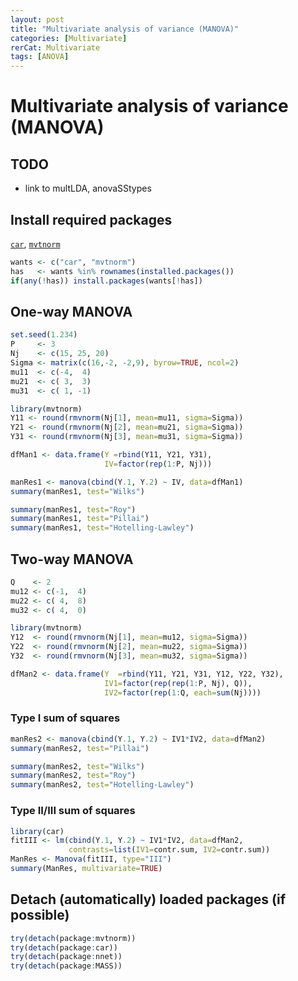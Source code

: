 ```yaml
---
layout: post
title: "Multivariate analysis of variance (MANOVA)"
categories: [Multivariate]
rerCat: Multivariate
tags: [ANOVA]
---
```


Multivariate analysis of variance (MANOVA)
=========================

TODO
-------------------------

 - link to multLDA, anovaSStypes

Install required packages
-------------------------

[`car`](http://cran.r-project.org/package=car), [`mvtnorm`](http://cran.r-project.org/package=mvtnorm)

```r
wants <- c("car", "mvtnorm")
has   <- wants %in% rownames(installed.packages())
if(any(!has)) install.packages(wants[!has])
```

One-way MANOVA
-------------------------
    
```r
set.seed(1.234)
P     <- 3
Nj    <- c(15, 25, 20)
Sigma <- matrix(c(16,-2, -2,9), byrow=TRUE, ncol=2)
mu11  <- c(-4,  4)
mu21  <- c( 3,  3)
mu31  <- c( 1, -1)

library(mvtnorm)
Y11 <- round(rmvnorm(Nj[1], mean=mu11, sigma=Sigma))
Y21 <- round(rmvnorm(Nj[2], mean=mu21, sigma=Sigma))
Y31 <- round(rmvnorm(Nj[3], mean=mu31, sigma=Sigma))

dfMan1 <- data.frame(Y =rbind(Y11, Y21, Y31),
                     IV=factor(rep(1:P, Nj)))
```

```r
manRes1 <- manova(cbind(Y.1, Y.2) ~ IV, data=dfMan1)
summary(manRes1, test="Wilks")
```

```r
summary(manRes1, test="Roy")
summary(manRes1, test="Pillai")
summary(manRes1, test="Hotelling-Lawley")
```

Two-way MANOVA
-------------------------

```r
Q    <- 2
mu12 <- c(-1,  4)
mu22 <- c( 4,  8)
mu32 <- c( 4,  0)

library(mvtnorm)
Y12  <- round(rmvnorm(Nj[1], mean=mu12, sigma=Sigma))
Y22  <- round(rmvnorm(Nj[2], mean=mu22, sigma=Sigma))
Y32  <- round(rmvnorm(Nj[3], mean=mu32, sigma=Sigma))

dfMan2 <- data.frame(Y  =rbind(Y11, Y21, Y31, Y12, Y22, Y32),
                     IV1=factor(rep(rep(1:P, Nj), Q)),
                     IV2=factor(rep(1:Q, each=sum(Nj))))
```

### Type I sum of squares

```r
manRes2 <- manova(cbind(Y.1, Y.2) ~ IV1*IV2, data=dfMan2)
summary(manRes2, test="Pillai")
```

```r
summary(manRes2, test="Wilks")
summary(manRes2, test="Roy")
summary(manRes2, test="Hotelling-Lawley")
```

### Type II/III sum of squares

```r
library(car)
fitIII <- lm(cbind(Y.1, Y.2) ~ IV1*IV2, data=dfMan2,
             contrasts=list(IV1=contr.sum, IV2=contr.sum))
ManRes <- Manova(fitIII, type="III")
summary(ManRes, multivariate=TRUE)
```

Detach (automatically) loaded packages (if possible)
-------------------------

```r
try(detach(package:mvtnorm))
try(detach(package:car))
try(detach(package:nnet))
try(detach(package:MASS))
```
